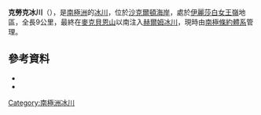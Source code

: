 {{coord|83|8|S|162|5|E|source:GNIS|display=title}}

'''克勞克冰川'''（{{lang-en|Krank Glacier}}），是[[南極洲|南極洲]]的[[冰川|冰川]]，位於[[沙克爾頓海岸|沙克爾頓海岸]]，處於[[伊麗莎白女王嶺|伊麗莎白女王嶺]]地區，全長9公里，最終在[[麥克貝恩山|麥克貝恩山]]以南注入[[赫爾姆冰川|赫爾姆冰川]]，現時由[[南極條約體系|南極條約體系]]管理。

==參考資料==
*{{cite gnis | type = antarid | id = 8196| name = Krank Glacier | accessdate = 2013-05-16}}
*{{usgs-gazetteer|id=8196}}

{{DEFAULTSORT:Krank Glacier}}
[[Category:南極洲冰川|Category:南極洲冰川]]


{{ShackletonCoast-geo-stub}}